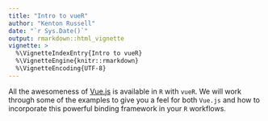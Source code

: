 ```yaml
---
title: "Intro to vueR"
author: "Kenton Russell"
date: "`r Sys.Date()`"
output: rmarkdown::html_vignette
vignette: >
  %\VignetteIndexEntry{Intro to vueR}
  %\VignetteEngine{knitr::rmarkdown}
  %\VignetteEncoding{UTF-8}
---
```


All the awesomeness of [Vue.js](https://vuejs.org) is available in `R` with `vueR`.  We will work through some of the examples to give you a feel for both `Vue.js` and how to incorporate this powerful binding framework in your `R` workflows.

